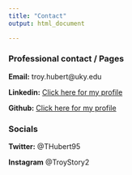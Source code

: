 ```yaml
---
title: "Contact"
output: html_document

---
```


### Professional contact / Pages

**Email:** troy.hubert@uky.edu

**Linkedin:** [Click here for my profile ](https://www.linkedin.com/in/troy-hubert-78b446183/)


**Github:** [Click here for my profile](https://github.com/Troy-Hubert)


### Socials 

**Twitter:** @THubert95

**Instagram** @TroyStory2